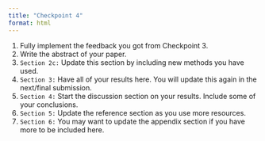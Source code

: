 ```yaml
---
title: "Checkpoint 4"
format: html
---
```


1.  Fully implement the feedback you got from Checkpoint 3.
2.  Write the abstract of your paper.
3.  `Section 2c:` Update this section by including new methods you have used.
4.  `Section 3:` Have all of your results here. You will update this again in the next/final submission.
5.  `Section 4:` Start the discussion section on your results. Include some of your conclusions.
6.  `Section 5:` Update the reference section as you use more resources.
7.  `Section 6:` You may want to update the appendix section if you have more to be included here.
